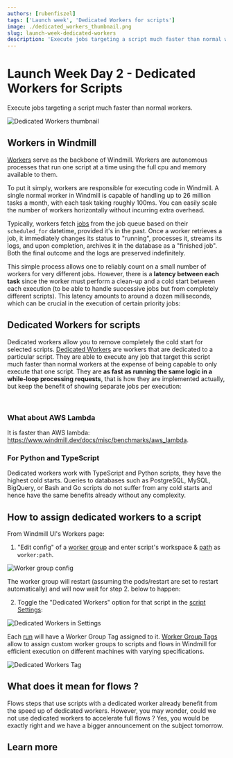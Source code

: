 ```yaml
---
authors: [rubenfiszel]
tags: ['Launch week', 'Dedicated Workers for scripts']
image: ./dedicated_workers_thumbnail.png
slug: launch-week-dedicated-workers
description: 'Execute jobs targeting a script much faster than normal workers.'
---
```



# Launch Week Day 2 - Dedicated Workers for Scripts

Execute jobs targeting a script much faster than normal workers.

![Dedicated Workers thumbnail](./dedicated_workers_thumbnail.png.webp 'Dedicated Workers thumbnail')

## Workers in Windmill

[Workers](/docs/core_concepts/worker_groups) serve as the backbone of Windmill. Workers are autonomous processes that run one script at a time using the full cpu and memory available to them.

To put it simply, workers are responsible for executing code in Windmill. A single normal worker in Windmill is capable of handling up to 26 million tasks a month, with each task taking roughly 100ms. You can easily scale the number of workers horizontally without incurring extra overhead.

Typically, workers fetch [jobs](/docs/core_concepts/jobs) from the job queue based on their `scheduled_for` datetime, provided it's in the past. Once a worker retrieves a job, it immediately changes its status to "running", processes it, streams its logs, and upon completion, archives it in the database as a "finished job". Both the final outcome and the logs are preserved indefinitely.

This simple process allows one to reliably count on a small number of workers for very different jobs.
However, there is a **latency between each task** since the worker must perform a clean-up and a cold start between each execution (to be able to handle successive jobs but from completely different scripts).
This latency amounts to around a dozen milliseconds, which can be crucial in the execution of certain priority jobs:

<div className="generic-workers-image" />

## Dedicated Workers for scripts

Dedicated workers allow you to remove completely the cold start for selected scripts.
[Dedicated Workers](/docs/core_concepts/dedicated_workers) are workers that are dedicated to a particular script.
They are able to execute any job that target this script much faster than normal workers at the expense of being capable to only execute that one script.
They are **as fast as running the same logic in a while-loop processing requests**, that is how they are implemented actually, but keep the benefit of showing separate jobs per execution:

<div className="dedicated-workers-image" />

<br />

### What about AWS Lambda

It is faster than AWS lambda: https://www.windmill.dev/docs/misc/benchmarks/aws_lambda.

### For Python and TypeScript

Dedicated workers work with TypeScript and Python scripts, they have the highest cold starts. Queries to databases such as PostgreSQL, MySQL, BigQuery, or Bash and Go scripts do not suffer from any cold starts and hence have the same benefits already without any complexity.

## How to assign dedicated workers to a script

From Windmill UI's Workers page:

1. "Edit config" of a [worker group](/docs/core_concepts/worker_groups) and enter script's workspace & [path](/docs/script_editor/settings#path) as `worker:path`.

![Worker group config](../../docs/core_concepts/25_dedicated_workers/worker_group_config.png.webp)

The worker group will restart (assuming the pods/restart are set to restart automatically) and will now wait for step 2. below to happen:

2. Toggle the "Dedicated Workers" option for that script in the [script Settings](/docs/script_editor/settings):

![Dedicated Workers in Settings](../../docs/core_concepts/25_dedicated_workers/dedicated_workers.png.webp 'Dedicated Workers in Settings')

Each [run](/docs/core_concepts/monitor_past_and_future_runs) will have a Worker Group Tag assigned to it. [Worker Group Tags](/docs/core_concepts/worker_groups) allow to assign custom worker groups to scripts and flows in Windmill for efficient execution on different machines with varying specifications.

![Dedicated Workers Tag](../../docs/core_concepts/25_dedicated_workers/dedicated_worker_tag.png.webp 'Dedicated Workers Tag')

## What does it mean for flows ?

Flows steps that use scripts with a dedicated worker already benefit from the speed up of dedicated workers. However, you may wonder, could we not use dedicated workers to accelerate full flows ? Yes, you would be exactly right and we have a bigger announcement on the subject tomorrow.

## Learn more

<div className="grid grid-cols-2 gap-6 mb-4">
	<DocCard
		title="Dedicated Workers / High Throughput"
		description="Dedicated Workers are workers that are dedicated to a particular script."
		href="/docs/core_concepts/dedicated_workers"
	/>
	<DocCard
		title="Workers and Worker Groups"
		description="Worker Groups allow users to run scripts and flows on different machines with varying specifications."
		href="/docs/core_concepts/worker_groups"
	/>
	<DocCard
		title="Worker Groups Management UI"
		description="On Enterpris Edition, worker groups can be managed through Windmill UI."
		href="/docs/misc/worker_group_management_ui"
	/>
	<DocCard
		title="Init Scripts"
		description="Init Scripts are executed at the beginning when the worker starts."
		href="/docs/advanced/preinstall_binaries#init-scripts"
	/>
</div>
